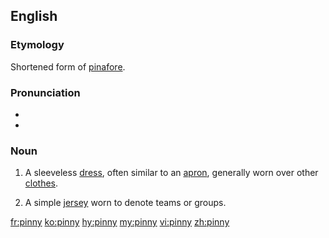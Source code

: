 ==English==

===Etymology===
Shortened form of [[pinafore]].

===Pronunciation===
* {{IPA|/ˈpɪni/}}
* {{rhymes|ɪni}}

===Noun===
{{en-noun|pinnies}}

# A sleeveless [[dress]], often similar to an [[apron]], generally worn over other [[clothes]].
# {{context|colloquial|lang=en}} A simple [[jersey]] worn to denote teams or groups.

[[fr:pinny]]
[[ko:pinny]]
[[hy:pinny]]
[[my:pinny]]
[[vi:pinny]]
[[zh:pinny]]